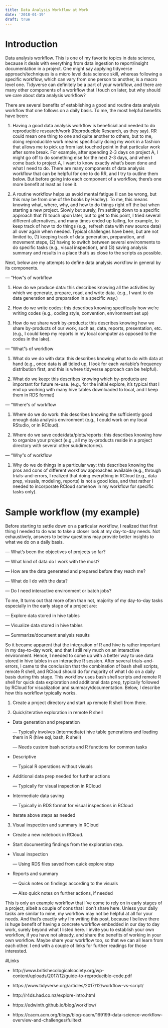 ```yaml
---
title: Data Analysis Workflow at Work
date: '2018-01-19'
draft: true
---
```


# Introduction

Data analysis workflow. This is one of my favorite topics in data science, because it deals with everything from data ingestion to report/insight documentation in a project. One might say applying tidyverse approach/techniques is a micro level data science skill, whereas following a specific workflow, which can vary from one person to another, is a macro level one. Tidyverse can definitely be a part of your workflow, and there are many other components of a workflow that I touch on later, but why should we care about data analysis workflow?

There are several benefits of establishing a good and routine data analysis workflow that one follows on a daily basis. To me, the most helpful benefits have been: 

1. Having a good data analysis workflow is beneficial and needed to do reproducible research/work (Reproducible Research, as they say). RR could mean one thing to one and quite another to others, but to me, doing reproducible work means specifically doing my work in a fashion that allows me to pick up from last touched point in that particular work after some break. For example, after spending 2-3 days on project A, I might go off to do something else for the next 2-3 days, and when I come back to project A, I want to know exactly what's been done and what I need to do. There are many components of data analysis workflow that can be helpful for one to do RR, and I try to outline them below. But before going into each component of a workflow, there's one more benefit at least as I see it. 

2. A routine workflow helps us avoid mental fatigue (I can be wrong, but this may be from one of the books by Hadley). To me, this means knowing what, where, why, and how to do things right off the bat when starting a new project. Slowly but surely, I'm settling down to a specific approach that I'll touch upon later, but to get to this point, I tried several different alternatives, and many times ended up failing, for example, to keep track of how to do things (e.g., refresh data with new source data) all over again when needed. Typical challenges have been, but are not limited to, (1) keeping track of data generation, preparation, and movement steps, (2) having to switch between several environments to do specific tasks (e.g., visual inspection), and (3) saving analysis summary and results in a place that's as close to the scripts as possible. 

Next, below are my attempts to define data analysis workflow in general by its components. 

--- "How"s of workflow

1. How do we produce data: this describes knowing all the activities by which we generate, prepare, read, and write data. (e.g., I want to do data generation and preparation in a specific way.)

2. How do we write codes: this describes knowing specifically how we're writing codes (e.g., coding style, convention, environment set up)

3. How do we share work by-products: this describes knowing how we share by-products of our work, such as, data, reports, presentation, etc. (e.g., I could keep my reports in my local computer as opposed to the codes in the lake).

--- "What"s of workflow 

1. What do we do with data: this describes knowing what to do with data at hand (e.g., once data is all tidied up, I look for each variable's frequency distribution first, and this is where tidyverse approach can be helpful).

2. What do we keep: this describes knowing which by-products are important for future re-use. (e.g., for the initial explore, it's typical that I end up working with many hive tables downloaded to local, and I keep them in RDS format)

--- "Where"s of workflow

1. Where do we do work: this describes knowing the sufficiently good enough data analysis environment (e.g., I could work on my local RStudio, or in RCloud).

2. Where do we save code/data/plots/reports: this describes knowing how to organize your project (e.g., all my by-products reside in a project directory with several other subdirectories).

--- "Why"s of workflow

1. Why do we do things in a particular way: this describes knowing the pros and cons of different workflow approaches available (e.g., through trials-and-errors, I realized that doing everything in RCloud (e.g., data prep, visuals, modeling, reports) is not a good idea, and that rather I needed to incorporate RCloud somehow in my workflow for specific tasks only). 

# Sample workflow (my example)

Before starting to settle down on a particular workflow, I realized that first thing I needed to do was to take a closer look at my day-to-day needs. Not exhaustively, answers to below questions may provide better insights to what we do on a daily basis. 

--- What's been the objectives of projects so far?

--- What kind of data do I work with the most? 

--- How are the data generated and prepared before they reach me?

--- What do I do with the data? 

--- Do I need interactive environment or batch jobs? 

To me, It turns out that more often than not, majority of my day-to-day tasks especially in the early stage of a project are:

--- Explore data stored in hive tables 

--- Visualize data stored in hive tables

--- Summarize/document analysis results  

So it became apparent that the integration of R and hive is rather important in my day-to-day work, and that I still rely much on an interactive environment. Hence, I needed to come up with a better way to use data stored in hive tables in an interactive R session. After several trials-and-errors, I came to the conclusion that the combination of bash shell scripts, remote R shell, and RCloud should do for majority of what I do on a daily basis during this stage. This workflow uses bash shell scripts and remote R shell for quick data exploration and additional data prep, typically followed by RCloud for visualization and summary/documentation. Below, I describe how this workflow typically works. 

1. Create a project directory and start up remote R shell from there.

2. Quick/iterative exploration in remote R shell

  - Data generation and preparation

      --- Typically involves (intermediate) hive table generations and loading them in R (hive sql, bash, R shell)
      
      --- Needs custom bash scripts and R functions for common tasks

  - Descriptive

      --- Typical R operations without visuals

  - Additional data prep needed for further actions

      --- Typically for visual inspection in RCloud

  - Intermediate data saving

      --- Typically in RDS format for visual inspections in RCloud
  
  - Iterate above steps as needed

3. Visual inspection and summary in RCloud

  - Create a new notebook in RCloud.

  - Start documenting findings from the exploration step.

  - Visual inspection

    --- Using RDS files saved from quick explore step

  - Reports and summary
    
    --- Quick notes on findings according to the visuals
    
    --- Also quick notes on further actions, if needed

This is only an example workflow that I've come to rely on in early stages of a project, albeit a couple of cons that I don't share here. Unless your daily tasks are similar to mine, my workflow may not be helpful at all for your needs. And that's exactly why I'm writing this post, because I believe there is huge benefit of having a concrete workflow embedded in our day to day work, surely beyond what I listed here. I invite you to establish your own workflow, if you have not already, and share the benefits of working in your own workflow. Maybe share your workflow too, so that we can all learn from each other. I end with a couple of links for further readings for those interested. 

#Links

- http://www.britishecologicalsociety.org/wp-content/uploads/2017/12/guide-to-reproducible-code.pdf

- https://www.tidyverse.org/articles/2017/12/workflow-vs-script/

- http://r4ds.had.co.nz/explore-intro.html

- https://edwinth.github.io/blog/workflow/

- https://cacm.acm.org/blogs/blog-cacm/169199-data-science-workflow-overview-and-challenges/fulltext


